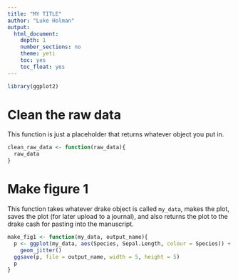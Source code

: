 ```yaml
---
title: "MY TITLE"
author: "Luke Holman"   
output:
  html_document:
    depth: 1
    number_sections: no
    theme: yeti
    toc: yes
    toc_float: yes
---
```


```r
library(ggplot2)
```


# Clean the raw data
This function is just a placeholder that returns whatever object you put in.
```r
clean_raw_data <- function(raw_data){
  raw_data 
}
```

# Make figure 1
This function takes whatever drake object is called `my_data`, makes the plot, saves the plot (for later upload to a journal), and also returns the plot to the drake cash for pasting into the manuscript.
```r
make_fig1 <- function(my_data, output_name){
  p <- ggplot(my_data, aes(Species, Sepal.Length, colour = Species)) + 
    geom_jitter()
  ggsave(p, file = output_name, width = 5, height = 5)
  p
}
```


